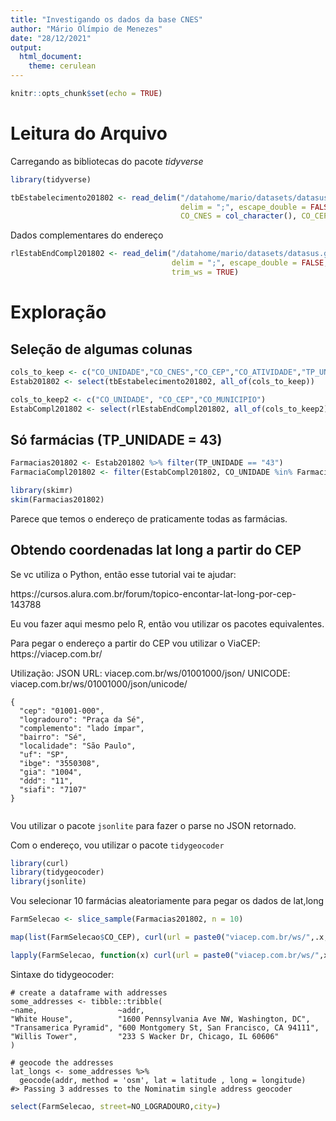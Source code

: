 ```yaml
---
title: "Investigando os dados da base CNES"
author: "Mário Olímpio de Menezes"
date: "28/12/2021"
output: 
  html_document: 
    theme: cerulean
---
```


```r
knitr::opts_chunk$set(echo = TRUE)
```



# Leitura do Arquivo

Carregando as bibliotecas do pacote *tidyverse*

```r
library(tidyverse)
```


```r
tbEstabelecimento201802 <- read_delim("/datahome/mario/datasets/datasus.gov.br/CNES/201802/tbEstabelecimento201802.csv", 
                                      delim = ";", escape_double = FALSE, col_types = cols(CO_UNIDADE = col_character(), 
                                      CO_CNES = col_character(), CO_CEP = col_character()), trim_ws = TRUE)
```
Dados complementares do endereço

```r
rlEstabEndCompl201802 <- read_delim("/datahome/mario/datasets/datasus.gov.br/CNES/201802/rlEstabEndCompl201802.csv", 
                                    delim = ";", escape_double = FALSE, col_types = cols(CO_UNIDADE = col_character()), 
                                    trim_ws = TRUE)
```


# Exploração

## Seleção de algumas colunas

```r
cols_to_keep <- c("CO_UNIDADE","CO_CNES","CO_CEP","CO_ATIVIDADE","TP_UNIDADE","NO_LOGRADOURO","NU_ENDERECO","NO_BAIRRO")
Estab201802 <- select(tbEstabelecimento201802, all_of(cols_to_keep))
```

```r
cols_to_keep2 <- c("CO_UNIDADE", "CO_CEP","CO_MUNICIPIO")
EstabCompl201802 <- select(rlEstabEndCompl201802, all_of(cols_to_keep2))
```


## Só farmácias (TP_UNIDADE = 43)

```r
Farmacias201802 <- Estab201802 %>% filter(TP_UNIDADE == "43")
FarmaciaCompl201802 <- filter(EstabCompl201802, CO_UNIDADE %in% Farmacias201802$CO_UNIDADE)
```

```r
library(skimr)
skim(Farmacias201802)
```

Parece que temos o endereço de praticamente todas as farmácias.

## Obtendo coordenadas lat long a partir do CEP

Se vc utiliza o Python, então esse tutorial vai te ajudar:

https://cursos.alura.com.br/forum/topico-encontar-lat-long-por-cep-143788

Eu vou fazer aqui mesmo pelo R, então vou utilizar os pacotes equivalentes.

Para pegar o endereço a partir do CEP vou utilizar o ViaCEP:
https://viacep.com.br/

Utilização:
JSON
URL: viacep.com.br/ws/01001000/json/
UNICODE: viacep.com.br/ws/01001000/json/unicode/

    {
      "cep": "01001-000",
      "logradouro": "Praça da Sé",
      "complemento": "lado ímpar",
      "bairro": "Sé",
      "localidade": "São Paulo",
      "uf": "SP",
      "ibge": "3550308",
      "gia": "1004",
      "ddd": "11",
      "siafi": "7107"
    }
        
Vou utilizar o pacote `jsonlite` para fazer o parse no JSON retornado.

Com o endereço, vou utilizar o pacote `tidygeocoder`


```r
library(curl)
library(tidygeocoder)
library(jsonlite)
```

Vou selecionar 10 farmácias aleatoriamente para pegar os dados de lat,long

```r
FarmSelecao <- slice_sample(Farmacias201802, n = 10)
```

```r
map(list(FarmSelecao$CO_CEP), curl(url = paste0("viacep.com.br/ws/",.x,"/json")))
```

```r
lapply(FarmSelecao, function(x) curl(url = paste0("viacep.com.br/ws/",x$,"/json")))
```

Sintaxe do tidygeocoder:

```
# create a dataframe with addresses
some_addresses <- tibble::tribble(
~name,                  ~addr,
"White House",          "1600 Pennsylvania Ave NW, Washington, DC",
"Transamerica Pyramid", "600 Montgomery St, San Francisco, CA 94111",     
"Willis Tower",         "233 S Wacker Dr, Chicago, IL 60606"                                  
)

# geocode the addresses
lat_longs <- some_addresses %>%
  geocode(addr, method = 'osm', lat = latitude , long = longitude)
#> Passing 3 addresses to the Nominatim single address geocoder
```


```r
select(FarmSelecao, street=NO_LOGRADOURO,city=)
```

